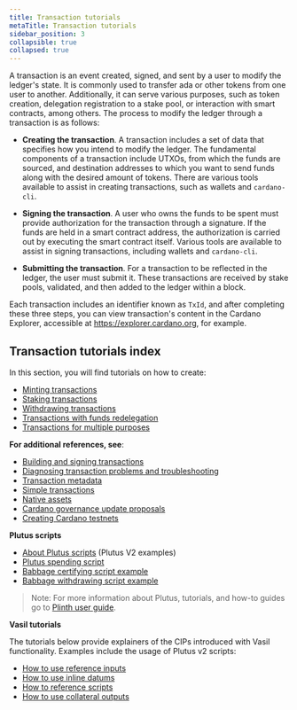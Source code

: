 ```yaml
---
title: Transaction tutorials
metaTitle: Transaction tutorials
sidebar_position: 3
collapsible: true
collapsed: true
---
```


A transaction is an event created, signed, and sent by a user to modify the
ledger's state. It is commonly used to transfer ada or other tokens from one
user to another. Additionally, it can serve various purposes, such as token
creation, delegation registration to a stake pool, or interaction with smart
contracts, among others. The process to modify the ledger through a transaction
is as follows:

- **Creating the transaction**. A transaction includes a set of data that
  specifies how you intend to modify the ledger. The fundamental components of a
  transaction include UTXOs, from which the funds are sourced, and destination
  addresses to which you want to send funds along with the desired amount of
  tokens. There are various tools available to assist in creating transactions,
  such as wallets and `cardano-cli`.

- **Signing the transaction**. A user who owns the funds to be spent must
  provide authorization for the transaction through a signature. If the funds
  are held in a smart contract address, the authorization is carried out by
  executing the smart contract itself. Various tools are available to assist in
  signing transactions, including wallets and `cardano-cli`.

- **Submitting the transaction**. For a transaction to be reflected in the
  ledger, the user must submit it. These transactions are received by stake
  pools, validated, and then added to the ledger within a block.

Each transaction includes an identifier known as `TxId`, and after completing
these three steps, you can view transaction's content in the Cardano Explorer,
accessible at https://explorer.cardano.org, for example.

## Transaction tutorials index

In this section, you will find tutorials on how to create:

- [Minting transactions](https://docs.cardano.org/developer-resources/transaction-tutorials/minting-transaction)
- [Staking transactions](https://docs.cardano.org/developer-resources/transaction-tutorials/stake-transaction)
- [Withdrawing transactions](https://docs.cardano.org/developer-resources/transaction-tutorials/withdraw-transaction)
- [Transactions with funds redelegation](https://docs.cardano.org/developer-resources/transaction-tutorials/redelegate-transaction)
- [Transactions for multiple purposes](https://docs.cardano.org/developer-resources/transaction-tutorials/multiple-purposes)

**For additional references, see**:

- [Building and signing transactions](https://github.com/input-output-hk/cardano-node-wiki/blob/main/docs/reference/building-and-signing-tx.md)
- [Diagnosing transaction problems and troubleshooting](https://github.com/input-output-hk/cardano-node-wiki/blob/main/docs/reference/diagnosing-transactions.md)
- [Transaction metadata](https://github.com/input-output-hk/cardano-node-wiki/blob/main/docs/reference/tx-metadata.md)
- [Simple transactions](https://developers.cardano.org/docs/get-started/create-simple-transaction/)
- [Native assets](https://developers.cardano.org/docs/native-tokens/)
- [Cardano governance update proposals](https://github.com/input-output-hk/cardano-node-wiki/blob/main/docs/reference/cardano-governance.md)
- [Creating Cardano testnets](https://github.com/input-output-hk/cardano-node-wiki/blob/main/docs/reference/create-cardano.md)

**Plutus scripts**

- [About Plutus scripts](https://github.com/input-output-hk/cardano-node-wiki/blob/main/docs/reference/plutus/babbage-script-example.md)
  (Plutus V2 examples)
- [Plutus spending script](https://github.com/input-output-hk/cardano-node-wiki/blob/main/docs/reference/plutus/plutus-spending-script-example.md)
- [Babbage certifying script example](https://github.com/input-output-hk/cardano-node-wiki/blob/main/docs/reference/plutus/babbage-certifying-script-example.md)
- [Babbage withdrawing script example](https://github.com/input-output-hk/cardano-node-wiki/blob/main/docs/reference/plutus/babbage-withdrawing-script-example.md)

> Note: For more information about Plutus, tutorials, and how-to guides go to
> [Plinth user guide](https://plutus.readthedocs.io/en/latest/).

**Vasil tutorials**

The tutorials below provide explainers of the CIPs introduced with Vasil
functionality. Examples include the usage of Plutus v2 scripts:

- [How to use reference inputs](https://github.com/perturbing/vasil-tests/blob/main/reference-inputs-cip-31.md)
- [How to use inline datums](https://github.com/perturbing/vasil-tests/blob/main/inline-datums-cip-32.md)
- [How to reference scripts](https://github.com/perturbing/vasil-tests/blob/main/referencing-scripts-cip-33.md)
- [How to use collateral outputs](https://github.com/perturbing/vasil-tests/blob/main/collateral-output-cip-40.md)
